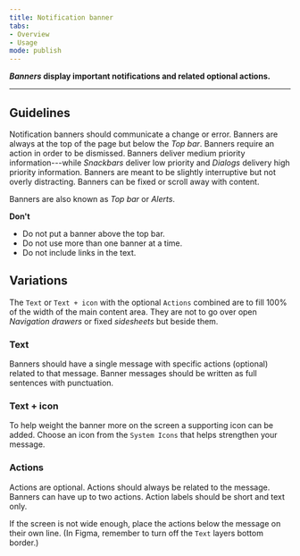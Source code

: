 ```yaml
---
title: Notification banner 
tabs: 
- Overview
- Usage
mode: publish
---
```



***Banners* display important notifications and related optional actions.**
<!--One to two sentences as an introduction to the component-->

***

## Guidelines
<!--List how to use it, sizes, widths, grid interactions, color allowances -->

Notification banners should communicate a change or error. Banners are always at the top of the page but below the *Top bar*. Banners require an action in order to be dismissed. Banners deliver medium priority information---while *Snackbars* deliver low priority and *Dialogs* delivery high priority information. Banners are meant to be slightly interruptive but not overly distracting. Banners can be fixed or scroll away with content. 

Banners are also known as *Top bar* or *Alerts*. 


**Don't**
<!--Bullet point list if needed -->

* Do not put a banner above the top bar. 
* Do not use more than one banner at a time. 
* Do not include links in the text. 

## Variations 
<!--One ### heading per frame in Figma, explaining each component in that frame. One 'content' section per variation if needed -->

The `Text` or `Text + icon` with the optional `Actions` combined are to fill 100% of the width of the main content area. They are not to go over open *Navigation drawers* or fixed *sidesheets* but beside them. 

<Embed url="https://www.figma.com/file/0bGXR2sCwMVSDNyyzu5BXrO5/Desktop-UI?node-id=2628%3A13227" />



### Text 

Banners should have a single message with specific actions (optional) related to that message. Banner messages should be written as full sentences with punctuation. 


### Text + icon

To help weight the banner more on the screen a supporting icon can be added. Choose an icon from the `System Icons` that helps strengthen your message. 


### Actions

Actions are optional. Actions should always be related to the message. Banners can have up to two actions. Action labels should be short and text only.

If the screen is not wide enough, place the actions below the message on their own line. (In Figma, remember to turn off the `Text` layers bottom border.)

